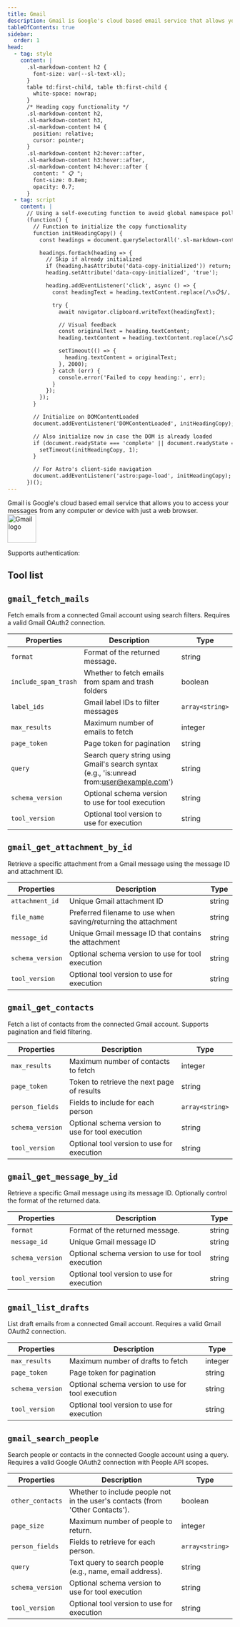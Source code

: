 ```yaml
---
title: Gmail
description: Gmail is Google's cloud based email service that allows you to access your messages from any computer or device with just a web browser.
tableOfContents: true
sidebar:
  order: 1
head:
  - tag: style
    content: |
      .sl-markdown-content h2 {
        font-size: var(--sl-text-xl);
      }
      table td:first-child, table th:first-child {
        white-space: nowrap;
      }
      /* Heading copy functionality */
      .sl-markdown-content h2,
      .sl-markdown-content h3,
      .sl-markdown-content h4 {
        position: relative;
        cursor: pointer;
      }
      .sl-markdown-content h2:hover::after,
      .sl-markdown-content h3:hover::after,
      .sl-markdown-content h4:hover::after {
        content: " 📋 ";
        font-size: 0.8em;
        opacity: 0.7;
      }
  - tag: script
    content: |
      // Using a self-executing function to avoid global namespace pollution
      (function() {
        // Function to initialize the copy functionality
        function initHeadingCopy() {
          const headings = document.querySelectorAll('.sl-markdown-content h2, .sl-markdown-content h3, .sl-markdown-content h4');

          headings.forEach(heading => {
            // Skip if already initialized
            if (heading.hasAttribute('data-copy-initialized')) return;
            heading.setAttribute('data-copy-initialized', 'true');

            heading.addEventListener('click', async () => {
              const headingText = heading.textContent.replace(/\s📋$/, '').trim();

              try {
                await navigator.clipboard.writeText(headingText);

                // Visual feedback
                const originalText = heading.textContent;
                heading.textContent = heading.textContent.replace(/\s📋$/, '') + ' ✓';

                setTimeout(() => {
                  heading.textContent = originalText;
                }, 2000);
              } catch (err) {
                console.error('Failed to copy heading:', err);
              }
            });
          });
        }

        // Initialize on DOMContentLoaded
        document.addEventListener('DOMContentLoaded', initHeadingCopy);

        // Also initialize now in case the DOM is already loaded
        if (document.readyState === 'complete' || document.readyState === 'interactive') {
          setTimeout(initHeadingCopy, 1);
        }

        // For Astro's client-side navigation
        document.addEventListener('astro:page-load', initHeadingCopy);
      })();
---
```



<div class="grid grid-cols-5 gap-4 items-center">
 <div class="col-span-4">
  Gmail is Google's cloud based email service that allows you to access your messages from any computer or device with just a web browser.
 </div>
 <div class="flex justify-center">
  <img src="https://cdn.scalekit.com/sk-connect/assets/provider-icons/gmail.svg" width="64" height="64" alt="Gmail logo" />
 </div>
</div>

Supports authentication: <Badge text="OAuth 2.0" />


## Tool list

## `gmail_fetch_mails`

Fetch emails from a connected Gmail account using search filters. Requires a valid Gmail OAuth2 connection.

| Properties | Description | Type |
| --- | --- | --- |
| `format` | Format of the returned message. | string | null |
| `include_spam_trash` | Whether to fetch emails from spam and trash folders | boolean | null |
| `label_ids` | Gmail label IDs to filter messages | `array<string>` | null |
| `max_results` | Maximum number of emails to fetch | integer | null |
| `page_token` | Page token for pagination | string | null |
| `query` | Search query string using Gmail's search syntax (e.g., 'is:unread from:user@example.com') | string | null |
| `schema_version` | Optional schema version to use for tool execution | string | null |
| `tool_version` | Optional tool version to use for execution | string | null |

## `gmail_get_attachment_by_id`

Retrieve a specific attachment from a Gmail message using the message ID and attachment ID.

| Properties | Description | Type |
| --- | --- | --- |
| `attachment_id` | Unique Gmail attachment ID | string |
| `file_name` | Preferred filename to use when saving/returning the attachment | string | null |
| `message_id` | Unique Gmail message ID that contains the attachment | string |
| `schema_version` | Optional schema version to use for tool execution | string | null |
| `tool_version` | Optional tool version to use for execution | string | null |

## `gmail_get_contacts`

Fetch a list of contacts from the connected Gmail account. Supports pagination and field filtering.

| Properties | Description | Type |
| --- | --- | --- |
| `max_results` | Maximum number of contacts to fetch | integer | null |
| `page_token` | Token to retrieve the next page of results | string | null |
| `person_fields` | Fields to include for each person | `array<string>` | null |
| `schema_version` | Optional schema version to use for tool execution | string | null |
| `tool_version` | Optional tool version to use for execution | string | null |

## `gmail_get_message_by_id`

Retrieve a specific Gmail message using its message ID. Optionally control the format of the returned data.

| Properties | Description | Type |
| --- | --- | --- |
| `format` | Format of the returned message. | string | null |
| `message_id` | Unique Gmail message ID | string |
| `schema_version` | Optional schema version to use for tool execution | string | null |
| `tool_version` | Optional tool version to use for execution | string | null |

## `gmail_list_drafts`

List draft emails from a connected Gmail account. Requires a valid Gmail OAuth2 connection.

| Properties | Description | Type |
| --- | --- | --- |
| `max_results` | Maximum number of drafts to fetch | integer | null |
| `page_token` | Page token for pagination | string | null |
| `schema_version` | Optional schema version to use for tool execution | string | null |
| `tool_version` | Optional tool version to use for execution | string | null |

## `gmail_search_people`

Search people or contacts in the connected Google account using a query. Requires a valid Google OAuth2 connection with People API scopes.

| Properties | Description | Type |
| --- | --- | --- |
| `other_contacts` | Whether to include people not in the user's contacts (from 'Other Contacts'). | boolean | null |
| `page_size` | Maximum number of people to return. | integer | null |
| `person_fields` | Fields to retrieve for each person. | `array<string>` | null |
| `query` | Text query to search people (e.g., name, email address). | string |
| `schema_version` | Optional schema version to use for tool execution | string | null |
| `tool_version` | Optional tool version to use for execution | string | null |
